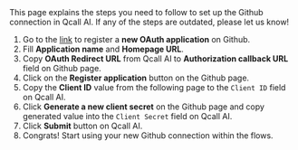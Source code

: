 
<Info>
    This page explains the steps you need to follow to set up the Github
    connection in Qcall AI. If any of the steps are outdated, please let us know!
</Info>

1. Go to the [link](https://github.com/settings/applications/new) to register a **new OAuth application** on Github.
2. Fill **Application name** and **Homepage URL**.
3. Copy **OAuth Redirect URL** from Qcall AI to **Authorization callback URL** field on Github page.
4. Click on the **Register application** button on the Github page.
5. Copy the **Client ID** value from the following page to the `Client ID` field on Qcall AI.
6. Click **Generate a new client secret** on the Github page and copy generated value into the `Client Secret` field on Qcall AI.
7. Click **Submit** button on Qcall AI.
8. Congrats! Start using your new Github connection within the flows.
